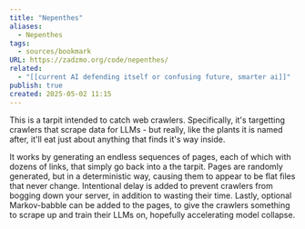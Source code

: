 ```yaml
---
title: "Nepenthes"
aliases:
  - Nepenthes
tags:
  - sources/bookmark
URL: https://zadzmo.org/code/nepenthes/
related:
  - "[[current AI defending itself or confusing future, smarter ai]]"
publish: true
created: 2025-05-02 11:15
---
```




This is a tarpit intended to catch web crawlers. Specifically, it's targetting crawlers that scrape data for LLMs - but really, like the plants it is named after, it'll eat just about anything that finds it's way inside.

It works by generating an endless sequences of pages, each of which with dozens of links, that simply go back into a the tarpit. Pages are randomly generated, but in a deterministic way, causing them to appear to be flat files that never change. Intentional delay is added to prevent crawlers from bogging down your server, in addition to wasting their time. Lastly, optional Markov-babble can be added to the pages, to give the crawlers something to scrape up and train their LLMs on, hopefully accelerating model collapse.